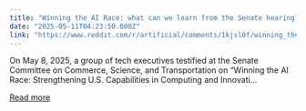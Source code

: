 ```yaml
---
title: "Winning the AI Race: what can we learn from the Senate hearing?"
date: "2025-05-11T04:23:50.000Z"
link: "https://www.reddit.com/r/artificial/comments/1kjsl0f/winning_the_ai_race_what_can_we_learn_from_the/"
---
```


On May 8, 2025, a group of tech executives testified at the Senate Committee on Commerce, Science, and Transportation on “Winning the AI Race: Strengthening U.S. Capabilities in Computing and Innovati...

[Read more](https://www.reddit.com/r/artificial/comments/1kjsl0f/winning_the_ai_race_what_can_we_learn_from_the/)
